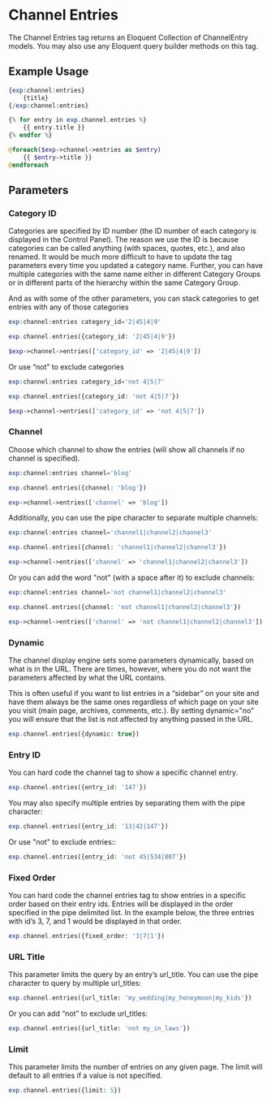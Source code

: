 

# Channel Entries

The Channel Entries tag returns an Eloquent Collection of ChannelEntry models. You may also use any Eloquent query builder methods on this tag.

## Example Usage

<Tabs groupId="templating-engines">
<TabItem value="native" label="Native">

```php
{exp:channel:entries}
    {title}
{/exp:channel:entries}
```

</TabItem>
<TabItem value="twig" label="Twig">

```php
{% for entry in exp.channel.entries %}
    {{ entry.title }}
{% endfor %}
```

</TabItem>
<TabItem value="blade" label="Blade">

```php
@foreach($exp->channel->entries as $entry)
    {{ $entry->title }}
@endforeach
```

</TabItem>
</Tabs>


## Parameters



### Category ID

Categories are specified by ID number (the ID number of each category is displayed in the Control Panel). The reason we use the ID is because categories can be called anything (with spaces, quotes, etc.), and also renamed. It would be much more difficult to have to update the tag parameters every time you updated a category name. Further, you can have multiple categories with the same name either in different Category Groups or in different parts of the hierarchy within the same Category Group.

And as with some of the other parameters, you can stack categories to get entries with any of those categories


<Tabs groupId="templating-engines">
<TabItem value="native" label="Native">

```php
exp:channel:entries category_id='2|45|4|9'
```

</TabItem>
<TabItem value="twig" label="Twig">

```php
exp.channel.entries({category_id: '2|45|4|9'})
```

</TabItem>
<TabItem value="blade" label="Blade">

```php
$exp->channel->entries(['category_id' => '2|45|4|9'])
```

</TabItem>
</Tabs>


Or use “not” to exclude categories

<Tabs groupId="templating-engines">
<TabItem value="native" label="Native">

```php
exp:channel:entries category_id='not 4|5|7'
```

</TabItem>
<TabItem value="twig" label="Twig">

```php
exp.channel.entries({category_id: 'not 4|5|7'})
```

</TabItem>
<TabItem value="blade" label="Blade">

```php
$exp->channel->entries(['category_id' => 'not 4|5|7'])
```

</TabItem>
</Tabs>



### Channel

Choose which channel to show the entries (will show all channels if no channel is specified).

<Tabs groupId="templating-engines">
<TabItem value="native" label="Native">

```php
exp:channel:entries channel='blog'
```

</TabItem>
<TabItem value="twig" label="Twig">

```php
exp.channel.entries({channel: 'blog'})
```

</TabItem>
<TabItem value="blade" label="Blade">

```php
exp->channel->entries(['channel' => 'blog'])
```

</TabItem>
</Tabs>


Additionally, you can use the pipe character to separate multiple channels:

<Tabs groupId="templating-engines">
<TabItem value="native" label="Native">

```php
exp:channel:entries channel='channel1|channel2|channel3'
```

</TabItem>
<TabItem value="twig" label="Twig">

```php
exp.channel.entries({channel: 'channel1|channel2|channel3'})
```

</TabItem>
<TabItem value="blade" label="Blade">

```php
exp->channel->entries(['channel' => 'channel1|channel2|channel3'])
```

</TabItem>
</Tabs>

Or you can add the word "not" (with a space after it) to exclude channels:

<Tabs groupId="templating-engines">
<TabItem value="native" label="Native">

```php
exp:channel:entries channel='not channel1|channel2|channel3'
```

</TabItem>
<TabItem value="twig" label="Twig">

```php
exp.channel.entries({channel: 'not channel1|channel2|channel3'})
```

</TabItem>
<TabItem value="blade" label="Blade">

```php
exp->channel->entries(['channel' => 'not channel1|channel2|channel3'])
```

</TabItem>
</Tabs>

### Dynamic

The channel display engine sets some parameters dynamically, based on what is in the URL. There are times, however, where you do not want the parameters affected by what the URL contains.

This is often useful if you want to list entries in a “sidebar” on your site and have them always be the same ones regardless of which page on your site you visit (main page, archives, comments, etc.). By setting dynamic="no" you will ensure that the list is not affected by anything passed in the URL.

```php
exp.channel.entries({dynamic: true})
```

### Entry ID

You can hard code the channel tag to show a specific channel entry.

```php
exp.channel.entries({entry_id: '147'})
```

You may also specify multiple entries by separating them with the pipe character:

```php
exp.channel.entries({entry_id: '13|42|147'})
```

Or use "not" to exclude entries::

```php
exp.channel.entries({entry_id: 'not 45|534|807'})
```

### Fixed Order

You can hard code the channel entries tag to show entries in a specific order based on their entry ids. Entries will be displayed in the order specified in the pipe delimited list. In the example below, the three entries with id’s 3, 7, and 1 would be displayed in that order.

```php
exp.channel.entries({fixed_order: '3|7|1'})
```

### URL Title

This parameter limits the query by an entry’s url_title. You can use the pipe character to query by multiple url_titles:

```php
exp.channel.entries({url_title: 'my_wedding|my_honeymoon|my_kids'})
```

Or you can add “not” to exclude url_titles:

```php
exp.channel.entries({url_title: 'not my_in_laws'})
```



### Limit

This parameter limits the number of entries on any given page. The limit will default to all entries if a value is not specified.

```php
exp.channel.entries({limit: 5})
```